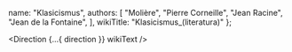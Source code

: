 
  name: "Klasicismus",
  authors: [
    "Molière",
    "Pierre Corneille",
    "Jean Racine",
    "Jean de la Fontaine",
  ],
  wikiTitle: "Klasicismus_(literatura)"
};

<Direction {...{ direction }} wikiText />
